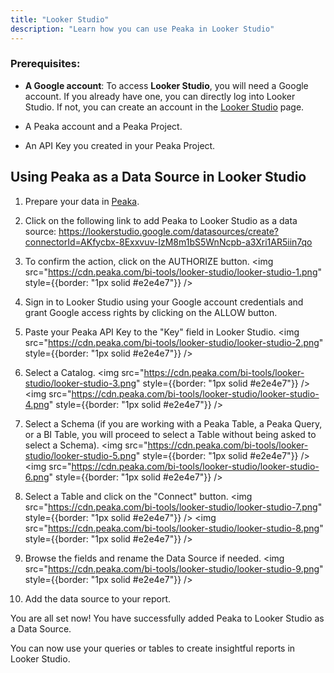 ```yaml
---
title: "Looker Studio"
description: "Learn how you can use Peaka in Looker Studio"
---
```


### Prerequisites:
- **A Google account**: To access **Looker Studio**, you will need a Google account. If you already have one, you can directly log into Looker Studio. If not, you can create an account in the [Looker Studio](https://lookerstudio.google.com/) page.

- A Peaka account and a Peaka Project.

- An API Key you created in your Peaka Project.

## Using Peaka as a Data Source in Looker Studio

1) Prepare your data in [Peaka](https://peaka.studio).

2) Click on the following link to add Peaka to Looker Studio as a data source: <a href="https://lookerstudio.google.com/datasources/create?connectorId=AKfycbx-8Exxvuv-IzM8m1bS5WnNcpb-a3Xri1AR5iin7qo" target="_blank">https://lookerstudio.google.com/datasources/create?connectorId=AKfycbx-8Exxvuv-IzM8m1bS5WnNcpb-a3Xri1AR5iin7qo</a>

3) To confirm the action, click on the AUTHORIZE button.
<img src="https://cdn.peaka.com/bi-tools/looker-studio/looker-studio-1.png" style={{border: "1px solid #e2e4e7"}} />

4) Sign in to Looker Studio using your Google account credentials and grant Google access rights by clicking on the ALLOW button.

5) Paste your Peaka API Key to the "Key" field in Looker Studio.
<img src="https://cdn.peaka.com/bi-tools/looker-studio/looker-studio-2.png" style={{border: "1px solid #e2e4e7"}} />

6) Select a Catalog.
<img src="https://cdn.peaka.com/bi-tools/looker-studio/looker-studio-3.png" style={{border: "1px solid #e2e4e7"}} />
<img src="https://cdn.peaka.com/bi-tools/looker-studio/looker-studio-4.png" style={{border: "1px solid #e2e4e7"}} />

7) Select a Schema (if you are working with a Peaka Table, a Peaka Query, or a BI Table, you will proceed to select a Table without being asked to select a Schema).
<img src="https://cdn.peaka.com/bi-tools/looker-studio/looker-studio-5.png" style={{border: "1px solid #e2e4e7"}} />
<img src="https://cdn.peaka.com/bi-tools/looker-studio/looker-studio-6.png" style={{border: "1px solid #e2e4e7"}} />

8) Select a Table and click on the "Connect" button.
<img src="https://cdn.peaka.com/bi-tools/looker-studio/looker-studio-7.png" style={{border: "1px solid #e2e4e7"}} />
<img src="https://cdn.peaka.com/bi-tools/looker-studio/looker-studio-8.png" style={{border: "1px solid #e2e4e7"}} />

9) Browse the fields and rename the Data Source if needed.
<img src="https://cdn.peaka.com/bi-tools/looker-studio/looker-studio-9.png" style={{border: "1px solid #e2e4e7"}} />

10) Add the data source to your report.

You are all set now! You have successfully added Peaka to Looker Studio as a Data Source.

You can now use your queries or tables to create insightful reports in Looker Studio.